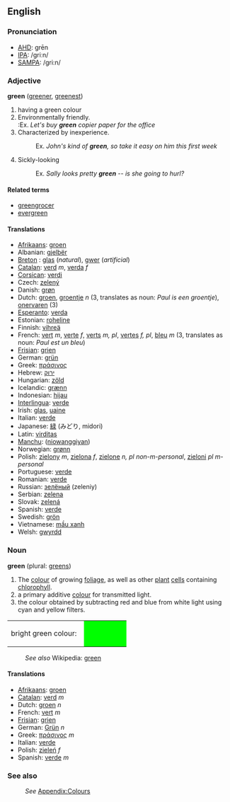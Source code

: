 ==English==

===Pronunciation===
*[[w:AHD|AHD]]: grēn
*[[w:IPA|IPA]]: /griːn/
*[[w:SAMPA|SAMPA]]: /gri:n/

===Adjective===
'''green''' ([[greener]], [[greenest]])

#having a green colour
# Environmentally friendly.<br>
#:Ex. <i>Let's buy <b>green</b> copier paper for the office</i>
# Characterized by inexperience.
#:Ex. <i>John's kind of <b>green</b>, so take it easy on him this first week</i>
# Sickly-looking
#:Ex. <i>Sally looks pretty <b>green</b> -- is she going to hurl?</i>

====Related terms====
*[[greengrocer]]
*[[evergreen]]

====Translations====
* [[Afrikaans]]: [[groen]]
* Albanian: [[gjelbër]]
* [[Breton]] : [[glas]] (''natural''), [[gwer]] (''artificial'')
* [[Catalan]]: [[verd]] ''m'', [[verda]] ''f''
* [[Corsican]]: [[verdi]]
* Czech: [[zelený]]
* Danish: [[grøn]]
* Dutch: [[groen]], [[groentje]] ''n'' (3, translates as noun: ''Paul is een groentje''), [[onervaren]] (3)
* [[Esperanto]]: [[verda]]
* Estonian: [[roheline]]
* Finnish: [[vihreä]]
* French: [[vert]] ''m'', [[verte]] ''f'', [[verts]] ''m, pl'', [[vertes]] ''f, pl'', [[bleu]] ''m'' (3, translates as noun: ''Paul est un bleu'')
* [[Frisian]]: [[grien]]
* German: [[grün]]
* Greek: [[πράσινος]]
* Hebrew: [[ירוק]]
* Hungarian: [[zöld]]
* Icelandic: [[grænn]]
* Indonesian: [[hijau]]
* [[Interlingua]]: [[verde]]
* Irish: [[glas]], [[uaine]]
* Italian: [[verde]]
* Japanese: [[緑]] (みどり, midori)
* Latin: [[virditas]]
* [[Manchu]]: ([[niowanggiyan]])
* Norwegian: [[grønn]]
* Polish: [[zielony]] ''m'', [[zielona]] ''f'', [[zielone]] ''n, pl non-m-personal'', [[zieloni]] ''pl m-personal''
* Portuguese: [[verde]]
* Romanian: [[verde]]
* Russian: [[зелёный]] (zeleniy)
* Serbian: [[zelena]]
* Slovak: [[zelená]]
* Spanish: [[verde]]
* Swedish: [[grön]]
* Vietnamese: [[mầu xanh]]
* Welsh: [[gwyrdd]]

===Noun===
'''green''' (plural: [[greens]])

#The [[color|colour]] of growing [[foliage]], as well as other [[plant]] [[cell]]s containing [[chlorophyll]].
#a primary additive [[color|colour]] for transmitted light. 
#the colour obtained by subtracting red and blue from white light using cyan and yellow filters.
<table><tr><td>bright green colour: &nbsp;</td>
<td bgcolor="#00FF00" width="80">&nbsp; </td></tr></table>
:''See also'' Wikipedia: [[w:green|green]]

====Translations====
* [[Afrikaans]]: [[groen]]
* [[Catalan]]: [[verd]] ''m''
* Dutch: [[groen]] ''n''
* French: [[vert]] ''m''
* [[Frisian]]: [[grien]]
* German: [[Grün]] ''n''
* Greek: [[πράσινος]] ''m''
* Italian: [[verde]]
* Polish: [[zieleń]] ''f''
* Spanish: [[verde]] ''m''

===See also===
:''See'' [[Wiktionary_Appendix:Colours|Appendix:Colours]]